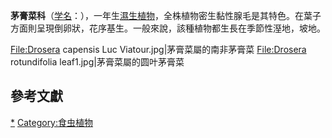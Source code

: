 {{Automatic Taxobox
| fossil_range = [[白堊紀|白堊紀]]晚期 – 現在
| image = Drosera_spatulata_KansaiHabit.jpg
| image_width = 250px
| image_caption =[[小毛毡苔|小毛毡苔]] ''Drosera spatulata''
| taxon=Droseraceae
| authority = [[Salisb.|Salisb.]], 1808
| subdivision_ranks = [[属|属]]
| subdivision =
*[[貉藻屬|貉藻屬]] ''Aldrovanda''
*[[捕蠅草屬|捕蠅草屬]] ''Dionaea''
*[[茅膏菜屬|茅膏菜屬]] ''Drosera''
*†[[毛氈苔花粉屬|毛氈苔花粉屬]] ''Droserapollis''
*†[[毛氈苔粉屬|毛氈苔粉屬]] ''Droserapites''
*†[[毛氈苔石屬|毛氈苔石屬]] ''Droseridites''
*†[[菲氏花粉屬|菲氏花粉屬]] ''Fischeripollis''
*†[[古貉藻屬|古貉藻屬]] ''Palaeoaldrovanda''
*†[[薩州花粉屬|薩州花粉屬]] ''Saxonipollis''
}}{{commons category|Droseraceae}}

'''茅膏菜科'''（[[学名|学名]]：{{lang|la|Droseraceae}}），一年生[[濕生植物|濕生植物]]，全株植物密生黏性腺毛是其特色。在葉子方面則呈現倒卵狀，花序基生。一般來說，該種植物都生長在季節性溼地，坡地。
<gallery>
File:Drosera capensis Luc Viatour.jpg|茅膏菜屬的南非茅膏菜
File:Drosera rotundifolia leaf1.jpg|茅膏菜屬的圆叶茅膏菜
</gallery>

==參考文獻==
{{Cite book zh |author=林春吉 |title=台灣的水生與溼地植物 |date=2005 |location=台北 |publisher=綠世界出版社}}
{{Taxonbar|from=Q156185}}

[[Category:茅膏菜科|*]]
[[Category:食虫植物|Category:食虫植物]]


{{Taxonomy-stub}}